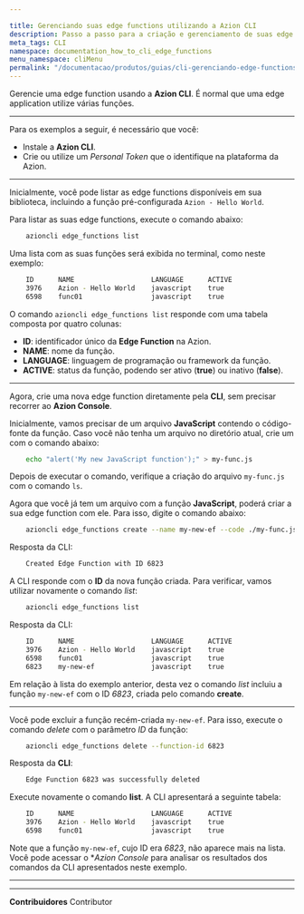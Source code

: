 ```yaml
---

title: Gerenciando suas edge functions utilizando a Azion CLI
description: Passo a passo para a criação e gerenciamento de suas edge functions.
meta_tags: CLI
namespace: documentation_how_to_cli_edge_functions
menu_namespace: cliMenu
permalink: "/documentacao/produtos/guias/cli-gerenciando-edge-functions/"
---
```


Gerencie uma edge function usando a **Azion CLI**. É normal que uma edge application utilize várias funções.

---

Para os exemplos a seguir, é necessário que você:

- Instale a **Azion CLI**.
- Crie ou utilize um *Personal Token* que o identifique na plataforma da Azion.

---

Inicialmente, você pode listar as edge functions disponíveis em sua biblioteca, incluindo a função pré-configurada `Azion - Hello World`.

Para listar as suas edge functions, execute o comando abaixo:

```bash
    azioncli edge_functions list
```

Uma lista com as suas funções será exibida no terminal, como neste exemplo:

```bash
    ID      NAME                   LANGUAGE      ACTIVE
    3976    Azion - Hello World    javascript    true
    6598    func01                 javascript    true
```

O comando `azioncli edge_functions list` responde com uma tabela composta por quatro colunas:

- **ID**: identificador único da **Edge Function** na Azion.
- **NAME**: nome da função.
- **LANGUAGE**: linguagem de programação ou framework da função.
- **ACTIVE**: status da função, podendo ser ativo (**true**) ou inativo (**false**).

---

Agora, crie uma nova edge function diretamente pela **CLI**, sem precisar recorrer ao **Azion Console**.

Inicialmente, vamos precisar de um arquivo **JavaScript** contendo o código-fonte da função. Caso você não tenha um arquivo no diretório atual, crie um com o comando abaixo:

```bash
    echo "alert('My new JavaScript function');" > my-func.js
```

Depois de executar o comando, verifique a criação do arquivo `my-func.js` com o comando `ls`.

Agora que você já tem um arquivo com a função **JavaScript**, poderá criar a sua edge function com ele. Para isso, digite o comando abaixo:

```bash
    azioncli edge_functions create --name my-new-ef --code ./my-func.js --active true
```

Resposta da CLI:

```bash
    Created Edge Function with ID 6823
```

A CLI responde com o **ID** da nova função criada. Para verificar, vamos utilizar novamente o comando *list*:

```bash
    azioncli edge_functions list
```

Resposta da CLI:

```bash
    ID      NAME                   LANGUAGE      ACTIVE
    3976    Azion - Hello World    javascript    true
    6598    func01                 javascript    true
    6823    my-new-ef              javascript    true
```

Em relação à lista do exemplo anterior, desta vez o comando *list* incluiu a função `my-new-ef` com o ID *6823*, criada pelo comando **create**.

---

Você pode excluir a função recém-criada `my-new-ef`. Para isso, execute o comando *delete* com o parâmetro *ID* da função:

```bash
    azioncli edge_functions delete --function-id 6823
```

Resposta da **CLI**:

```bash
    Edge Function 6823 was successfully deleted
```

Execute novamente o comando **list**. A CLI apresentará a seguinte tabela:

```bash
    ID      NAME                   LANGUAGE      ACTIVE
    3976    Azion - Hello World    javascript    true
    6598    func01                 javascript    true
```

Note que a função `my-new-ef`, cujo ID era *6823*, não aparece mais na lista. Você pode acessar o **Azion Console* para analisar os resultados dos comandos da CLI apresentados neste exemplo.

---





---


**Contribuidores** <ContributorList>Contributor</ContributorList>
